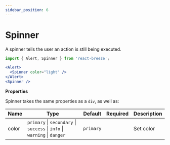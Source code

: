 ```yaml
---
sidebar_position: 6
---
```



# Spinner

A spinner tells the user an action is still being executed.

<Alert className="mb-2">
  <Spinner color="light" />
</Alert>
<Spinner />

```jsx
import { Alert, Spinner } from 'react-breeze';

<Alert>
  <Spinner color="light" />
</Alert>
<Spinner />
```

**Properties**

Spinner takes the same properties as a `div`, as well as:

| Name  | Type                                                                     | Default   | Required | Description |
| ----- | ------------------------------------------------------------------------ | --------- | -------- | ----------- |
| color | `primary` \| `secondary` \| `success` \| `info` \| `warning` \| `danger` | `primary` |          | Set color   |
